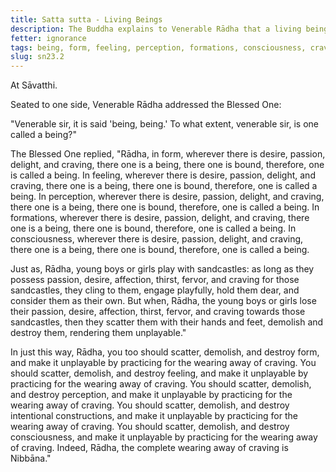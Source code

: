 ```yaml
---
title: Satta sutta - Living Beings
description: The Buddha explains to Venerable Rādha that a living being is defined by desire, passion, delight, and craving in form, feeling, perception, formations, and consciousness.
fetter: ignorance
tags: being, form, feeling, perception, formations, consciousness, craving, sn, sn22-34, sn23
slug: sn23.2
---
```


At Sāvatthi.

Seated to one side, Venerable Rādha addressed the Blessed One:

"Venerable sir, it is said 'being, being.' To what extent, venerable sir, is one called a being?"

The Blessed One replied, "Rādha, in form, wherever there is desire, passion, delight, and craving, there one is a being, there one is bound, therefore, one is called a being. In feeling, wherever there is desire, passion, delight, and craving, there one is a being, there one is bound, therefore, one is called a being. In perception, wherever there is desire, passion, delight, and craving, there one is a being, there one is bound, therefore, one is called a being. In formations, wherever there is desire, passion, delight, and craving, there one is a being, there one is bound, therefore, one is called a being. In consciousness, wherever there is desire, passion, delight, and craving, there one is a being, there one is bound, therefore, one is called a being.

Just as, Rādha, young boys or girls play with sandcastles: as long as they possess passion, desire, affection, thirst, fervor, and craving for those sandcastles, they cling to them, engage playfully, hold them dear, and consider them as their own. But when, Rādha, the young boys or girls lose their passion, desire, affection, thirst, fervor, and craving towards those sandcastles, then they scatter them with their hands and feet, demolish and destroy them, rendering them unplayable."

In just this way, Rādha, you too should scatter, demolish, and destroy form, and make it unplayable by practicing for the wearing away of craving. You should scatter, demolish, and destroy feeling, and make it unplayable by practicing for the wearing away of craving. You should scatter, demolish, and destroy perception, and make it unplayable by practicing for the wearing away of craving. You should scatter, demolish, and destroy intentional constructions, and make it unplayable by practicing for the wearing away of craving. You should scatter, demolish, and destroy consciousness, and make it unplayable by practicing for the wearing away of craving. Indeed, Rādha, the complete wearing away of craving is Nibbāna."